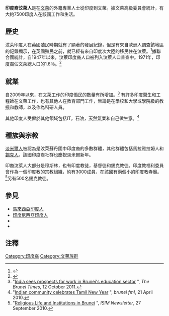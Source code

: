 {{Infobox ethnic group
|group    = 印度裔汶萊人
|poptime  = '''10,000''' <br>佔汶萊總人口的2.3% (2012)<ref>{{Cite web |url=http://indiandiaspora.nic.in/diasporapdf/chapter20.pdf |title=Indian Diaspora in Brunei |accessdate=2017-08-14 |archive-date=2009-06-19 |archive-url=https://web.archive.org/web/20090619062622/http://www.indiandiaspora.nic.in/diasporapdf/chapter20.pdf |dead-url=yes }}</ref>
|popplace = [[斯里巴卡旺市|斯里巴卡旺市]]和[[馬來奕|馬來奕]]
|langs    = [[淡米爾語|淡米爾語]]、[[旁遮普語|旁遮普語]]、[[馬來語|馬來語]]、[[英語|英語]]
|rels     = 主要為 [[伊斯蘭教|伊斯蘭教]]<br />其他：[[印度教|印度教]]、[[基督教|基督教]]、[[錫克教|錫克教]]
|related-c  = [[印度尼西亞印度人|印度尼西亞印度人]]、[[馬來西亞印度人|馬來西亞印度人]]、[[新加坡印度人|新加坡印度人]]
}}
'''印度裔汶萊人'''是在[[文萊|文萊]]的外籍專業人士從印度到文萊。據文萊高級委員會統計，有大約7500印度人在該國工作和生活。

==歷史==
汶萊印度人在英國殖民時期就有了顯著的發展紀錄，但是有來自歐洲人調查該地區的記錄顯示，在英國殖民之前，就已經有來自印度次大陸的移民住在汶萊。<ref>{{Cite book|url=https://books.google.com/books?id=TeExjdWUmJYC|title=Indian Communities in Southeast Asia (First Reprint 2006)|last=Sandhu|first=K. S.|last2=Mani|first2=A.|date=1993-01-01|publisher=Institute of Southeast Asian Studies|isbn=9789812304186|language=en}}</ref>據聯合國統計，自1947年以來，汶萊印度裔人口被列入汶萊人口普查中。1971年，印度裔佔文萊總人口的1.6％。<ref>{{Cite web|url=http://unstats.un.org/unsd/demographic/products/dyb/dyb2.htm#2001|title=United Nations Statistics Division - Demographic and Social Statistics|website=unstats.un.org|access-date=2016-03-27|archive-date=2016-12-27|archive-url=https://web.archive.org/web/20161227194033/http://unstats.un.org/unsd/demographic/products/dyb/dyb2.htm#2001|dead-url=no}}</ref>

==就業==
自2009年以來，在文萊工作的印度僑民的數量有所增加。<ref>"[http://www.bt.com.bn/business-national/2011/10/12/india-sees-prospects-work-bruneis-education-sector India sees prospects for work in Brunei's education sector] {{Wayback|url=http://www.bt.com.bn/business-national/2011/10/12/india-sees-prospects-work-bruneis-education-sector |date=20120102071621 }}", ''The Brunei Times'', 12 October 2011.</ref> 有許多印度醫生和工程師在文萊工作，也有其他人在教育部門工作，無論是在學校和大學或學院級的教授和教師，以及作為科研人員。

其他印度人受僱於其他領域包括IT，石油，[[天然氣|天然氣]]業和自己做生意。<ref name="TAMIL">"[http://news.brunei.fm/2010/04/21/indian-community-celebrates-tamil-new-year/ Indian community celebrates Tamil New Year] {{Wayback|url=http://news.brunei.fm/2010/04/21/indian-community-celebrates-tamil-new-year/ |date=20100422191904 }}", ''brunei fm!'', 21 April 2010.</ref>

==種族與宗教==
[[淡米爾人|淡米爾人]]被認為是汶萊蘇丹國中印度裔的多數群體，其他群體包括馬拉雅拉姆人和[[錫克人|錫克人]]。該國印度裔社群也慶祝淡米爾新年。

印裔汶萊人大部分是穆斯林，也有印度教徒，基督徒和錫克教徒。印度教福利委員會作為一個印度教的宗教組織，約有3000成員，在該國有兩個小的印度教寺廟。<ref>"[https://openaccess.leidenuniv.nl/bitstream/handle/1887/17397/ISIM_5_Religious_Life_and_Institutions_in_Brunei.pdf?sequence=1 Religious Life and Institutions in Brunei] {{Wayback|url=https://openaccess.leidenuniv.nl/bitstream/handle/1887/17397/ISIM_5_Religious_Life_and_Institutions_in_Brunei.pdf?sequence=1 |date=20160303223719 }}", ''ISIM Newsletter'', 27 September 2010.</ref>另有500名錫克教徒。

==參見==
* [[馬來西亞印度人|馬來西亞印度人]]
* [[印度尼西亞印度人|印度尼西亞印度人]]
* {{link-en|文萊印度教|Hinduism in Brunei}}
* {{link-en|文萊-印度關係|Brunei–India relations}}

==注釋==
{{Reflist}}
{{汶萊人口}}
[[Category:印度裔|Category:印度裔]]
[[Category:文莱族群|Category:文莱族群]]